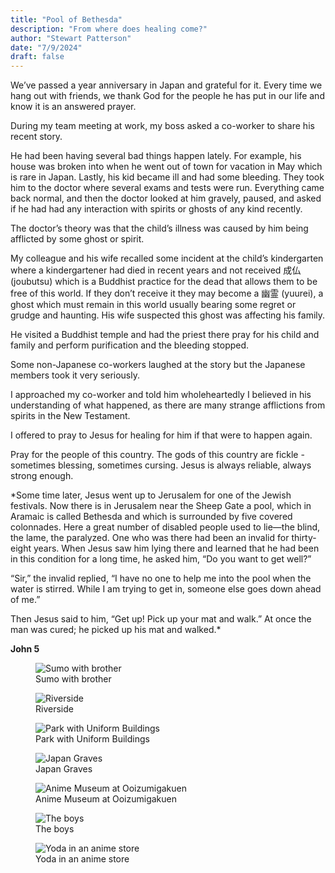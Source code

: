 ```yaml
---
title: "Pool of Bethesda"
description: "From where does healing come?"
author: "Stewart Patterson"
date: "7/9/2024"
draft: false
---
```


We've passed a year anniversary in Japan and grateful for it. Every time we hang out with friends, we thank God for the people he has put in our life and know it is an answered prayer.

During my team meeting at work, my boss asked a co-worker to share his recent story.

He had been having several bad things happen lately. For example, his house was broken into when he went out of town for vacation in May which is rare in Japan. Lastly, his kid became ill and had some bleeding. They took him to the doctor where several exams and tests were run. Everything came back normal, and then the doctor looked at him gravely, paused, and asked if he had had any interaction with spirits or ghosts of any kind recently.

The doctor's theory was that the child's illness was caused by him being afflicted by some ghost or spirit.

My colleague and his wife recalled some incident at the child's kindergarten where a kindergartener had died in recent years and not received 成仏 (joubutsu) which is a Buddhist practice for the dead that allows them to be free of this world. If they don't receive it they may become a 幽霊 (yuurei), a ghost which must remain in this world usually bearing some regret or grudge and haunting. His wife suspected this ghost was affecting his family.

He visited a Buddhist temple and had the priest there pray for his child and family and perform purification and the bleeding stopped.

Some non-Japanese co-workers laughed at the story but the Japanese members took it very seriously.

I approached my co-worker and told him wholeheartedly I believed in his understanding of what happened, as there are many strange afflictions from spirits in the New Testament.

I offered to pray to Jesus for healing for him if that were to happen again.

Pray for the people of this country. The gods of this country are fickle - sometimes blessing, sometimes cursing. Jesus is always reliable, always strong enough.

::: {.callout-note appearance="minimal"}
*Some time later, Jesus went up to Jerusalem for one of the Jewish festivals. Now there is in Jerusalem near the Sheep Gate a pool, which in Aramaic is called Bethesda and which is surrounded by five covered colonnades. Here a great number of disabled people used to lie---the blind, the lame, the paralyzed. One who was there had been an invalid for thirty-eight years. When Jesus saw him lying there and learned that he had been in this condition for a long time, he asked him, "Do you want to get well?"

"Sir," the invalid replied, "I have no one to help me into the pool when the water is stirred. While I am trying to get in, someone else goes down ahead of me."

Then Jesus said to him, "Get up! Pick up your mat and walk." At once the man was cured; he picked up his mat and walked.*

**John 5**
:::

![Sumo with brother](images/sumo.jpg)

![Riverside](images/riverside.jpg)

![Park with Uniform Buildings](images/green.jpg)

![Japan Graves](images/graves.jpg)

![Anime Museum at Ooizumigakuen](images/dragonball.jpg)

![The boys](images/boys.jpg)

![Yoda in an anime store](images/yoda.jpg)
